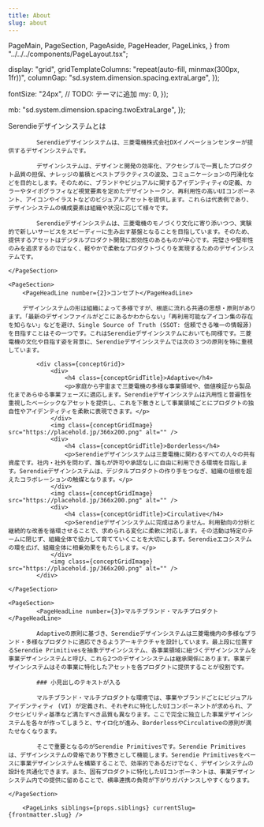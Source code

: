 ```yaml
---
title: About
slug: about
---
```


  PageMain,
  PageSection,
  PageAside,
  PageHeader,
  PageLinks,
} from "../../../components/PageLayout.tsx";

  display: "grid",
  gridTemplateColumns: "repeat(auto-fill, minmax(300px, 1fr))",
  columnGap: "sd.system.dimension.spacing.extraLarge",
});

  fontSize: "24px", // TODO: テーマに追加
  my: 0,
});

  mb: "sd.system.dimension.spacing.twoExtraLarge",
});

<PageHeader>
	<IndexPageHeader title={frontmatter.title} image={Illustration} />
</PageHeader>
<PageMain>
	<PageSection>
		<PageHeadLine number={1}>Serendieデザインシステムとは</PageHeadLine>

    		Serendieデザインシステムは、三菱電機株式会社DXイノベーションセンターが提供するデザインシステムです。

    		デザインシステムは、デザインと開発の効率化、アクセシブルで一貫したプロダクト品質の担保、ナレッジの蓄積とベストプラクティスの波及、コミュニケーションの円滑化などを目的とします。そのために、ブランドやビジュアルに関するアイデンティティの定義、カラーやタイポグラフィなど視覚要素を定めたデザイントークン、再利用性の高いUIコンポーネント、アイコンやイラストなどのビジュアルアセットを提供します。これらは代表例であり、デザインシステムの構成要素は組織や状況に応じて様々です。

    		Serendieデザインシステムは、三菱電機のモノづくり文化に寄り添いつつ、実験的で新しいサービスをスピーディーに生み出す基盤となることを目指しています。そのため、提供するアセットはデジタルプロダクト開発に即効性のあるものが中心です。完璧さや堅牢性のみを追求するのではなく、軽やかで柔軟なプロダクトづくりを実現するためのデザインシステムです。

    </PageSection>

    <PageSection>
    	<PageHeadLine number={2}>コンセプト</PageHeadLine>

    	デザインシステムの形は組織によって多様ですが、根底に流れる共通の思想・原則があります。「最新のデザインファイルがどこにあるかわからない」「再利用可能なアイコン集の存在を知らない」などを避け、Single Source of Truth (SSOT: 信頼できる唯一の情報源) を目指すことはその一つです。これはSerendieデザインシステムにおいても同様です。三菱電機の文化や目指す姿を背景に、Serendieデザインシステムでは次の３つの原則を特に重視しています。

    		<div class={conceptGrid}>
    			<div>
    				<h4 class={conceptGridTitle}>Adaptive</h4>
    				<p>家庭から宇宙まで三菱電機の多様な事業領域や、価値検証から製品化まであらゆる事業フェーズに適応します。Serendieデザインシステムは汎用性と普遍性を重視したベーシックなアセットを提供し、これを下敷きとして事業領域ごとにプロダクトの独自性やアイデンティティを柔軟に表現できます。</p>
    			</div>
    			<img class={conceptGridImage} src="https://placehold.jp/366x200.png" alt="" />
    			<div>
    				<h4 class={conceptGridTitle}>Borderless</h4>
    				<p>Serendieデザインシステムは三菱電機に関わるすべての人々の共有資産です。社内・社外を問わず、誰もが許可や承認なしに自由に利用できる環境を目指します。Serendieデザインシステムは、デジタルプロダクトの作り手をつなぎ、組織の垣根を超えたコラボレーションの触媒となります。</p>
    			</div>
    			<img class={conceptGridImage} src="https://placehold.jp/366x200.png" alt="" />
    			<div>
    				<h4 class={conceptGridTitle}>Circulative</h4>
    				<p>Serendieデザインシステムに完成はありません。利用動向の分析と継続的な改善を循環させることで、求められる変化に柔軟に対応します。その活動は特定のチームに閉じず、組織全体で協力して育てていくことを大切にします。Serendieエコシステムの環を広げ、組織全体に相乗効果をもたらします。</p>
    			</div>
    			<img class={conceptGridImage} src="https://placehold.jp/366x200.png" alt="" />
    		</div>

    </PageSection>

    <PageSection>
    		<PageHeadLine number={3}>マルチブランド・マルチプロダクト</PageHeadLine>

    		Adaptiveの原則に基づき、Serendieデザインシステムは三菱電機内の多様なブランド・多様なプロダクトに適応できるようアーキテクチャを設計しています。最上段に位置するSerendie Primitivesを抽象デザインシステム、各事業領域に紐づくデザインシステムを事業デザインシステムと呼び、これら2つのデザインシステムは継承関係にあります。事業デザインシステムはその事業に特化したアセットを各プロダクトに提供することが役割です。

    		### 小見出しのテキストが入る

    		マルチブランド・マルチプロダクトな環境では、事業やブランドごとにビジュアルアイデンティティ (VI) が定義され、それぞれに特化したUIコンポーネントが求められ、アクセシビリティ基準など満たすべき品質も異なります。ここで完全に独立した事業デザインシステムを各々が作ってしまうと、サイロ化が進み、BorderlessやCirculativeの原則が満たせなくなります。

    		そこで重要となるのがSerendie Primitivesです。Serendie Primitivesは、デザインシステムの骨格であり下敷きとして機能します。Serendie Primitivesをベースに事業デザインシステムを構築することで、効率的であるだけでなく、デザインシステムの設計を共通化できます。また、固有プロダクトに特化したUIコンポーネントは、事業デザインシステム内での提供に留めることで、横串連携の負荷が下がりガバナンスしやすくなります。

    </PageSection>

    	<PageLinks siblings={props.siblings} currentSlug={frontmatter.slug} />

</PageMain>
<PageAside>
	<StickySideNav />
</PageAside>
